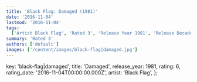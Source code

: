 ```yaml
---
title: 'Black Flag: Damaged (1981)'
date: '2016-11-04'
lastmod: '2016-11-04'
tags:
  ['Artist Black Flag', 'Rated 3', 'Release Year 1981', 'Release Decade 1980']
summary: 'Rated 3'
authors: ['default']
images: ['/content/images/black-flag|damaged.jpg']
---
```


  key: 'black-flag|damaged',
  title: 'Damaged',
  release_year: 1981,
  rating: 6,
  rating_date: '2016-11-04T00:00:00.000Z',
  artist: 'Black Flag',
};

<MusicRating data={data} />
